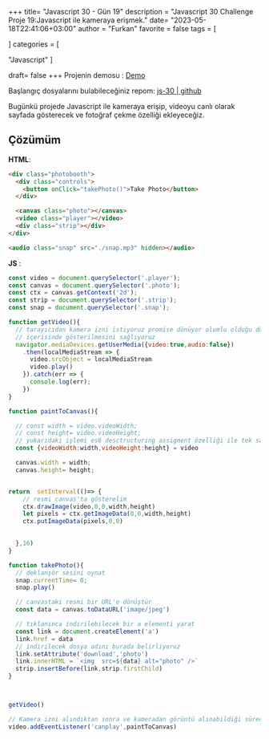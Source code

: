 +++
title= "Javascript 30 - Gün 19"
description = "Javascript 30 Challenge Proje 19:Javascript ile kameraya erişmek."
date= "2023-05-18T22:41:06+03:00"
author = "Furkan"
favorite = false
tags = [

]
categories = [

"Javascript"
]

draft= false
+++
Projenin demosu : [Demo](https://elbaley.github.io/js-30/19/index-solution.html)

Başlangıç dosyalarını bulabileceğiniz repom: [js-30 | github](https://github.com/elbaley/js-30)


Bugünkü projede Javascript ile kameraya erişip, videoyu canlı olarak sayfada gösterecek ve fotoğraf çekme özelliği ekleyeceğiz.

## Çözümüm
**HTML**:
```html
<div class="photobooth">
  <div class="controls">
    <button onClick="takePhoto()">Take Photo</button>
  </div>

  <canvas class="photo"></canvas>
  <video class="player"></video>
  <div class="strip"></div>
</div>

<audio class="snap" src="./snap.mp3" hidden></audio>
```
**JS**  :
```js
const video = document.querySelector('.player');
const canvas = document.querySelector('.photo');
const ctx = canvas.getContext('2d');
const strip = document.querySelector('.strip');
const snap = document.querySelector('.snap');

function getVideo(){
  // tarayıcıdan kamera izni istiyoruz promise dönüyor olumlu olduğu durumda video elementimiz 
  // içerisinde gösterilmesini sağlıyoruz
  navigator.mediaDevices.getUserMedia({video:true,audio:false})
    .then(localMediaStream => {
      video.srcObject = localMediaStream
      video.play()
    }).catch(err => {
      console.log(err);
    })
}

function paintToCanvas(){

  // const width = video.videoWidth;
  // const height= video.videoHeight;
  // yukarıdaki işlemi es6 desctructuring assigment özelliği ile tek satırda yapabiliriz
  const {videoWidth:width,videoHeight:height} = video

  canvas.width = width;
  canvas.height= height;


return  setInterval(()=> {
    // resmi canvas'ta gösterelim
    ctx.drawImage(video,0,0,width,height)
    let pixels = ctx.getImageData(0,0,width,height)
    ctx.putImageData(pixels,0,0)
    

  },16)
}

function takePhoto(){
  // deklanşör sesini oynat
  snap.currentTime= 0;
  snap.play()

  // canvastaki resmi bir URL'e dönüştür
  const data = canvas.toDataURL('image/jpeg')

  // tıklanınca indirilebilecek bir a elementi yarat 
  const link = document.createElement('a')
  link.href = data
  // indirilecek dosya adını burada belirliyoruz
  link.setAttribute('download','photo')
  link.innerHTML = `<img  src=${data} alt="photo" />` 
  strip.insertBefore(link,strip.firstChild)
}



getVideo()

// Kamera izni alındıktan sonra ve kameradan görüntü alınabildiği sürece paintToCanvas fonksiyonumuz çalıştırılacaktır
video.addEventListener('canplay',paintToCanvas)
```
